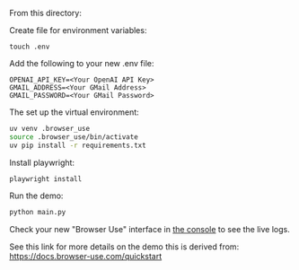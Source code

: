 From this directory:


Create file for environment variables:
```
touch .env
```

Add the following to your new .env file:

```
OPENAI_API_KEY=<Your OpenAI API Key>
GMAIL_ADDRESS=<Your GMail Address>
GMAIL_PASSWORD=<Your GMail Password>
```

The set up the virtual environment:
```bash
uv venv .browser_use
source .browser_use/bin/activate
uv pip install -r requirements.txt
```

Install playwright:
```
playwright install
```

Run the demo:
```python
python main.py
```

Check your new "Browser Use" interface in [the console](https://console.unify.ai) to see the live logs.

See this link for more details on the demo this is derived from:
https://docs.browser-use.com/quickstart
